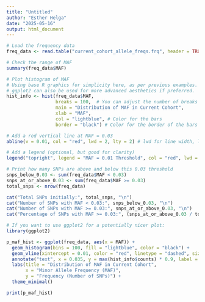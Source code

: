 ```yaml
---
title: "Untitled"
author: "Esther Helga"
date: "2025-05-16"
output: html_document
---
```


```r

# Load the frequency data
freq_data <- read.table("current_cohort_allele_freqs.frq", header = TRUE, stringsAsFactors = FALSE)

# Check the range of MAF
summary(freq_data$MAF)

# Plot histogram of MAF
# Using base R graphics for simplicity here, as per previous examples.
# ggplot2 can also be used for more advanced aesthetics if preferred.
hist_info <- hist(freq_data$MAF, 
                  breaks = 100,  # You can adjust the number of breaks
                  main = "Distribution of MAF in Current Cohort", 
                  xlab = "MAF",
                  col = "lightblue", # Color for the bars
                  border = "black") # Color for the border of the bars

# Add a red vertical line at MAF = 0.03
abline(v = 0.01, col = "red", lwd = 2, lty = 2) # lwd for line width, lty for line type (dashed)

# Add a legend (optional, but good for clarity)
legend("topright", legend = "MAF = 0.01 Threshold", col = "red", lwd = 2, lty = 2, bty = "n") # bty="n" removes legend box

# Print how many SNPs are above and below this 0.03 threshold
snps_below_0.03 <- sum(freq_data$MAF < 0.03)
snps_at_or_above_0.03 <- sum(freq_data$MAF >= 0.03)
total_snps <- nrow(freq_data)

cat("Total SNPs initially:", total_snps, "\n")
cat("Number of SNPs with MAF < 0.03:", snps_below_0.03, "\n")
cat("Number of SNPs with MAF >= 0.03:", snps_at_or_above_0.03, "\n")
cat("Percentage of SNPs with MAF >= 0.03:", (snps_at_or_above_0.03 / total_snps) * 100, "%\n")

# If you want to use ggplot2 for a potentially nicer plot:
library(ggplot2)

p_maf_hist <- ggplot(freq_data, aes(x = MAF)) +
  geom_histogram(bins = 100, fill = "lightblue", color = "black") +
  geom_vline(xintercept = 0.01, color = "red", linetype = "dashed", size = 1) +
  annotate("text", x = 0.035, y = max(hist_info$counts) * 0.9, label = "MAF = 0.01", color = "red", hjust = 0) + # Adjust y and x for label position
  labs(title = "Distribution of MAF in Current Cohort",
       x = "Minor Allele Frequency (MAF)",
       y = "Frequency (Number of SNPs)") +
  theme_minimal()

print(p_maf_hist)

```

